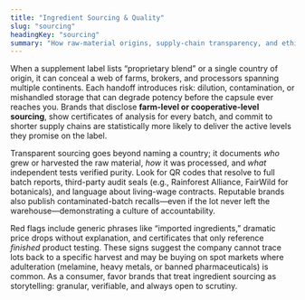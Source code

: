 ```yaml
---
title: "Ingredient Sourcing & Quality"
slug: "sourcing"
headingKey: "sourcing"
summary: "How raw-material origins, supply-chain transparency, and ethical practices determine the potency and safety of your supplements."
---
```


When a supplement label lists “proprietary blend” or a single country of origin, it can conceal a web of farms, brokers, and processors spanning multiple continents. Each handoff introduces risk: dilution, contamination, or mishandled storage that can degrade potency before the capsule ever reaches you. Brands that disclose **farm-level or cooperative-level sourcing**, show certificates of analysis for every batch, and commit to shorter supply chains are statistically more likely to deliver the active levels they promise on the label.

Transparent sourcing goes beyond naming a country; it documents *who* grew or harvested the raw material, *how* it was processed, and *what* independent tests verified purity. Look for QR codes that resolve to full batch reports, third-party audit seals (e.g., Rainforest Alliance, FairWild for botanicals), and language about living-wage contracts. Reputable brands also publish contaminated-batch recalls—even if the lot never left the warehouse—demonstrating a culture of accountability.

Red flags include generic phrases like “imported ingredients,” dramatic price drops without explanation, and certificates that only reference *finished* product testing. These signs suggest the company cannot trace lots back to a specific harvest and may be buying on spot markets where adulteration (melamine, heavy metals, or banned pharmaceuticals) is common. As a consumer, favor brands that treat ingredient sourcing as storytelling: granular, verifiable, and always open to scrutiny.
